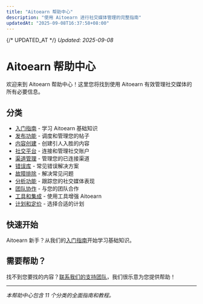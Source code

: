 ```yaml
---
title: "Aitoearn 帮助中心"
description: "使用 Aitoearn 进行社交媒体管理的完整指南"
updatedAt: "2025-09-08T16:37:58+08:00"
---
```

{/* UPDATED_AT */}
_Updated: 2025-09-08_

# Aitoearn 帮助中心

欢迎来到 Aitoearn 帮助中心！这里您将找到使用 Aitoearn 有效管理社交媒体的所有必要信息。

## 分类

- [入门指南](/zh/help-center/getting-started) - 学习 Aitoearn 基础知识
- [发布功能](/zh/help-center/publishing) - 调度和管理您的帖子
- [内容创建](/zh/help-center/content-creation) - 创建引人入胜的内容
- [社交平台](/zh/help-center/social-platforms) - 连接和管理社交账户
- [渠道管理](/zh/help-center/channel-management) - 管理您的已连接渠道
- [错误库](/zh/help-center/error-library) - 常见错误解决方案
- [故障排除](/zh/help-center/troubleshooting) - 解决常见问题
- [分析功能](/zh/help-center/analytics) - 跟踪您的社交媒体表现
- [团队协作](/zh/help-center/team-collaboration) - 与您的团队合作
- [工具和集成](/zh/help-center/tools-integrations) - 使用工具增强 Aitoearn
- [计划和定价](/zh/help-center/plans-pricing) - 选择合适的计划

## 快速开始

Aitoearn 新手？从我们的[入门指南](/zh/help-center/getting-started)开始学习基础知识。

## 需要帮助？

找不到您要找的内容？[联系我们的支持团队](mailto:hello@aitoearn.com)，我们很乐意为您提供帮助！

---

*本帮助中心包含 11 个分类的全面指南和教程。*
